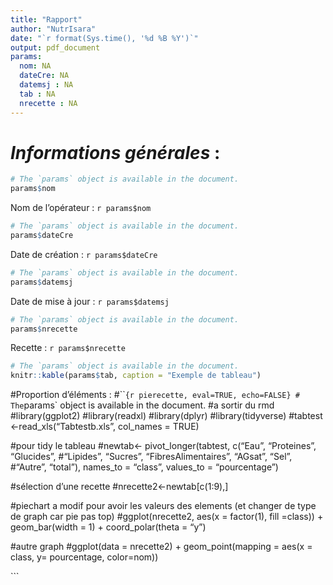 ```yaml
---
title: "Rapport"
author: "NutrIsara"
date: "`r format(Sys.time(), '%d %B %Y')`"
output: pdf_document
params:
  nom: NA
  dateCre: NA
  datemsj : NA
  tab : NA
  nrecette : NA
---
```


# *Informations générales* :

```r
# The `params` object is available in the document.
params$nom
```
Nom de l'opérateur : `r params$nom`
```r
# The `params` object is available in the document.
params$dateCre
```
Date de création : `r params$dateCre`
```r
# The `params` object is available in the document.
params$datemsj
```
Date de mise à jour : `r params$datemsj`

```r
# The `params` object is available in the document.
params$nrecette
```
Recette : `r params$nrecette`
```r
# The `params` object is available in the document.
knitr::kable(params$tab, caption = "Exemple de tableau")

```

#Proportion d'éléments :
#```{r pierecette, eval=TRUE, echo=FALSE}
# The `params` object is available in the document.
#a sortir du rmd
#library(ggplot2)
#library(readxl)
#library(dplyr)
#library(tidyverse)
#tabtest <-read_xls("Tabtestb.xls", col_names = TRUE)


#pour tidy le tableau
#newtab<- pivot_longer(tabtest, c("Eau", "Proteines", "Glucides", #"Lipides", "Sucres", "FibresAlimentaires", "AGsat", "Sel", #"Autre", "total"), names_to = "class", values_to = "pourcentage")

#sélection d'une recette
#nrecette2<-newtab[c(1:9),]

#piechart a modif pour avoir les valeurs des elements (et changer de type de graph car pie pas top)
#ggplot(nrecette2, aes(x = factor(1), fill =class)) +
  geom_bar(width = 1) +
  coord_polar(theta = "y")

#autre graph
#ggplot(data = nrecette2) +
  geom_point(mapping = aes(x = class, y= pourcentage, color=nom))

```
